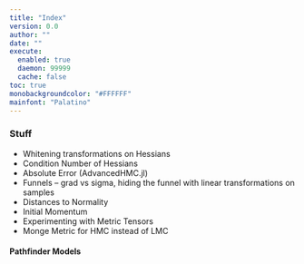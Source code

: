```yaml
---
title: "Index"
version: 0.0
author: ""
date: ""
execute: 
  enabled: true
  daemon: 99999
  cache: false
toc: true
monobackgroundcolor: "#FFFFFF"
mainfont: "Palatino"
---
```



### Stuff
- Whitening transformations on Hessians
- Condition Number of Hessians
- Absolute Error (AdvancedHMC.jl)
- Funnels -- grad vs sigma, hiding the funnel with linear transformations on samples
- Distances to Normality
- Initial Momentum
- Experimenting with Metric Tensors
- Monge Metric for HMC instead of LMC






#### Pathfinder Models

